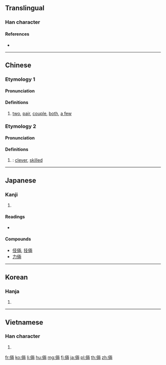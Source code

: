 {{also|俩}}
==Translingual==

===Han character===
{{Han char|rn=9|rad=人|as=08|sn=10|four=21227|canj=OMLB|ids=⿰亻兩}}

====References====
* {{Han ref|kx=0107.090|dkj=00751|dj=0227.190|hdz=10172.060|uh=5006|ud=20486|bh=ADC7|bd=44487}}

----

==Chinese==
{{zh-forms|s=俩}}

===Etymology 1===

====Pronunciation====
{{zh-pron
|m=liǎ
|c=loeng5
|mc=
|oc=y
|ma=zh-liǎ.ogg
|cat=det,n
}}

====Definitions====
{{zh-hanzi}}

# [[two]], [[pair]], [[couple]], [[both]], [[a few]]

===Etymology 2===

====Pronunciation====
{{zh-pron
|m=liǎng
|c=loeng5
|ma=
|cat=a
}}

====Definitions====
{{zh-hanzi}}

# {{zh-only used in|伎倆}}: [[clever]], [[skilled]]

----

==Japanese==

===Kanji===
{{ja-kanji|grade=|rs=人08}}

# {{defn|lang=ja|sort=人08}}

====Readings====
* {{ja-readings|on=[[りょう]] ([[ryō]])|kun=[[たくみ]] ([[takumi]])}}

====Compounds====
* [[伎倆]], [[技倆]]
* [[力倆]]

----

==Korean==

===Hanja===
{{ko-hanja|hangeul=량|rv=ryang|mr=ryang}}

# {{defn|lang=ko|sort=人08}}

----

==Vietnamese==

===Han character===
{{vi-hantu|[[lưỡng]], [[lạng]]|rs=人08}}

# {{defn|lang=vi|sort=人08}}

[[fr:倆]]
[[ko:倆]]
[[li:倆]]
[[hu:倆]]
[[mg:倆]]
[[fj:倆]]
[[ja:倆]]
[[pl:倆]]
[[th:倆]]
[[zh:倆]]